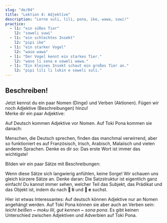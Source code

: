 ```yaml
---
slug: "de/04"
title: "Lektion 4: Adjektive"
description: "Lerne suli, lili, pona, ike, wawa, suwi!"
practice:
  - l1: "ein süßes Tier"
    l2: "soweli suwi"
  - l1: "ein schlechtes Insekt"
    l2: "pipi ike"
  - l1: "ein starker Vogel"
    l2: "waso wawa"
  - l1: "Der Vogel kennt ein starkes Tier."
    l2: "waso li sona e soweli wawa."
  - l1: "Ein kleines Insekt schaut ein großes Tier an."
    l2: "pipi lili li lukin e soweli suli."
---
```



## Beschreiben!

Jetzt kennst du ein paar Nomen (Dinge) und Verben (Aktionen). Fügen wir noch Adjektive (Beschreibungen) hinzu!  
Merke dir ein paar Adjektive:

<List>
  <Word sl="suli" m="groß, wichtig" />
  <Word sl="lili" m="klein, jung" />
  <Word sl="pona" m="gut, gemütlich" />
  <Word sl="ike" m="schlecht, ungemütlich" />
  <Word sl="wawa" m="stark, toll" />
  <Word sl="sona" m="schlau, weise" />
  <Word sl="suwi" m="süß" />
</List>

Auf Deutsch kommen Adjektive vor Nomen. Auf Toki Pona kommen sie danach:

<List>
  <Word sl="soweli suli" m="ein großes Tier" />
  <Word sl="pipi lili" m="ein winziger Käfer" />
  <Word sl="waso suwi" m="ein süßer Vogel" />
</List>

Menschen, die Deutsch sprechen, finden das manchmal verwirrend, aber so funktioniert es auf Französisch, Irisch, Arabisch, Malaiisch und vielen anderen Sprachen. Denke es dir so: Das erste Wort ist immer das wichtigste!

Bilden wir ein paar Sätze mit Beschreibungen:

<List>
  <Sentence
    sl="waso li lukin e soweli suwi."
    m="Der Vogel sieht ein süßes Tier."
  />
  <Sentence
    sl="soweli wawa li moku e kasi suli."
    m="Das starke Tier frisst große Pflanzen."
  />
  <Sentence
    sl="pipi ike li moku lili e soweli."
    m="Gemeine Käfer beißen das Tier leicht."
  />
  <Sentence
    sl="waso sona li sona pona e pipi."
    m="Der weise Vogel kennt Käfer gut."
  />
</List>

Wenn diese Sätze sich langwierig anfühlen, keine Sorge! Wir schauen uns gleich kürzere Sätze an. Denke daran: Die Satzstruktur ist eigentlich ganz einfach! Du kannst immer sehen, welcher Teil das Subjekt, das Prädikat und das Objekt ist, indem du nach **󱤧 li** und **󱤉 e** suchst.

Hier ist etwas Interessantes: Auf deutsch können Adjektive nur an Nomen angehängt werden. Auf Toki Pona können sie aber auch an Verben sein: *leicht beißen ~ moku lili*, *gut kennen ~ sona pona*. Es gibt keinen Unterschied zwischen Adjektiven und Adverbien auf Toki Pona.

<Practice exercises={frontmatter.practice} />
